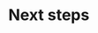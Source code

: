 
# Next steps


\begin{table}[h]
\begin{center}
\begin{threeparttable}
\caption{\label{tab:timeline_table}Timeline}
\begin{tabular}{cccc}
\toprule
Period & \multicolumn{1}{c}{Activities}\\
\midrule
09-10 & Do something\\
11-12 & do something else\\
\bottomrule
\end{tabular}
\end{threeparttable}
\end{center}
\end{table}